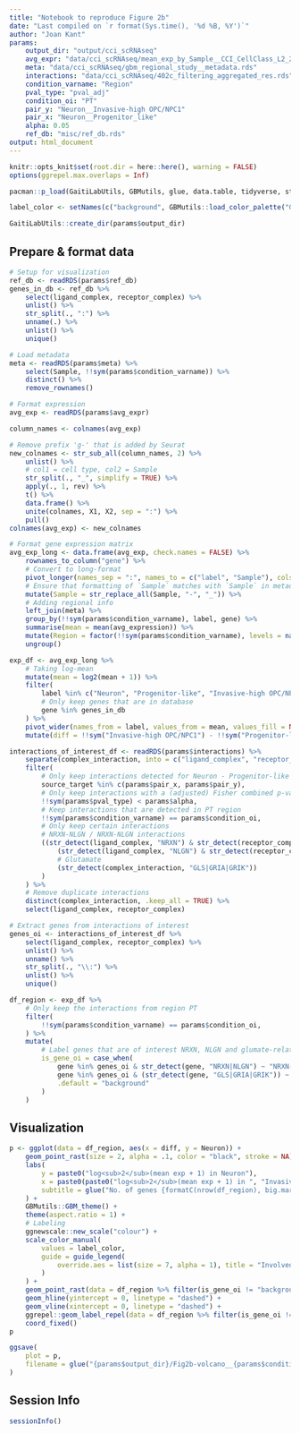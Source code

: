 ```yaml
---
title: "Notebook to reproduce Figure 2b"
date: "Last compiled on `r format(Sys.time(), '%d %B, %Y')`"
author: "Joan Kant"
params:
    output_dir: "output/cci_scRNAseq"
    avg_expr: "data/cci_scRNAseq/mean_exp_by_Sample__CCI_CellClass_L2_2_RNA_counts.rds"
    meta: "data/cci_scRNAseq/gbm_regional_study__metadata.rds"
    interactions: "data/cci_scRNAseq/402c_filtering_aggregated_res.rds"
    condition_varname: "Region"
    pval_type: "pval_adj"
    condition_oi: "PT"
    pair_y: "Neuron__Invasive-high OPC/NPC1"
    pair_x: "Neuron__Progenitor_like"
    alpha: 0.05
    ref_db: "misc/ref_db.rds"
output: html_document
---
```


```r
knitr::opts_knit$set(root.dir = here::here(), warning = FALSE)
options(ggrepel.max.overlaps = Inf)
```

```r
pacman::p_load(GaitiLabUtils, GBMutils, glue, data.table, tidyverse, stringr, readxl, ggplot2, ggrastr, ggtext)

label_color <- setNames(c("background", GBMutils::load_color_palette("General_groups")[2:4]), c("black,", "NRXN-NLGN interactions", "Calcium signaling", "Glutamate production/uptake"))

GaitiLabUtils::create_dir(params$output_dir)
```

## Prepare & format data
```r
# Setup for visualization
ref_db <- readRDS(params$ref_db)
genes_in_db <- ref_db %>%
    select(ligand_complex, receptor_complex) %>%
    unlist() %>%
    str_split(., ":") %>%
    unname(.) %>%
    unlist() %>%
    unique()

# Load metadata
meta <- readRDS(params$meta) %>%
    select(Sample, !!sym(params$condition_varname)) %>%
    distinct() %>%
    remove_rownames()

# Format expression
avg_exp <- readRDS(params$avg_expr)

column_names <- colnames(avg_exp)

# Remove prefix 'g-' that is added by Seurat
new_colnames <- str_sub_all(column_names, 2) %>%
    unlist() %>%
    # col1 = cell type, col2 = Sample
    str_split(., "_", simplify = TRUE) %>%
    apply(., 1, rev) %>%
    t() %>%
    data.frame() %>%
    unite(colnames, X1, X2, sep = ":") %>%
    pull()
colnames(avg_exp) <- new_colnames

# Format gene expression matrix
avg_exp_long <- data.frame(avg_exp, check.names = FALSE) %>%
    rownames_to_column("gene") %>%
    # Convert to long-format
    pivot_longer(names_sep = ":", names_to = c("label", "Sample"), cols = all_of(colnames(avg_exp)), values_to = "avg_expression") %>%
    # Ensure that formatting of `Sample` matches with `Sample` in metadata for merging
    mutate(Sample = str_replace_all(Sample, "-", "_")) %>%
    # Adding regional info
    left_join(meta) %>%
    group_by(!!sym(params$condition_varname), label, gene) %>%
    summarise(mean = mean(avg_expression)) %>%
    mutate(Region = factor(!!sym(params$condition_varname), levels = names(GBMutils::load_color_palette("Region")))) %>%
    ungroup()

exp_df <- avg_exp_long %>%
    # Taking log-mean
    mutate(mean = log2(mean + 1)) %>%
    filter(
        label %in% c("Neuron", "Progenitor-like", "Invasive-high OPC/NPC1"),
        # Only keep genes that are in database
        gene %in% genes_in_db
    ) %>%
    pivot_wider(names_from = label, values_from = mean, values_fill = NA) %>%
    mutate(diff = !!sym("Invasive-high OPC/NPC1") - !!sym("Progenitor-like"))

interactions_of_interest_df <- readRDS(params$interactions) %>%
    separate(complex_interaction, into = c("ligand_complex", "receptor_complex"), sep = "__", remove = FALSE) %>%
    filter(
        # Only keep interactions detected for Neuron - Progenitor-like OR Neuron - Invasive-high OPC/NPC1
        source_target %in% c(params$pair_x, params$pair_y),
        # Only keep interactions with a (adjusted) Fisher combined p-value < params$alpha
        !!sym(params$pval_type) < params$alpha,
        # Keep interactions that are detected in PT region
        !!sym(params$condition_varname) == params$condition_oi,
        # Only keep certain interactions
        # NRXN-NLGN / NRXN-NLGN interactions
        ((str_detect(ligand_complex, "NRXN") & str_detect(receptor_complex, "NLGN")) |
            (str_detect(ligand_complex, "NLGN") & str_detect(receptor_complex, "NRXN")) |
            # Glutamate
            (str_detect(complex_interaction, "GLS|GRIA|GRIK"))
        )
    ) %>%
    # Remove duplicate interactions
    distinct(complex_interaction, .keep_all = TRUE) %>%
    select(ligand_complex, receptor_complex)

# Extract genes from interactions of interest
genes_oi <- interactions_of_interest_df %>%
    select(ligand_complex, receptor_complex) %>%
    unlist() %>%
    unname() %>%
    str_split(., "\\:") %>%
    unlist() %>%
    unique()

df_region <- exp_df %>%
    # Only keep the interactions from region PT
    filter(
        !!sym(params$condition_varname) == params$condition_oi,
    ) %>%
    mutate(
        # Label genes that are of interest NRXN, NLGN and glumate-related genes
        is_gene_oi = case_when(
            gene %in% genes_oi & str_detect(gene, "NRXN|NLGN") ~ "NRXN-NLGN interactions",
            gene %in% genes_oi & (str_detect(gene, "GLS|GRIA|GRIK")) ~ "Glutamate production/uptake",
            .default = "background"
        )
    )
```
## Visualization
```r
p <- ggplot(data = df_region, aes(x = diff, y = Neuron)) +
    geom_point_rast(size = 2, alpha = .1, color = "black", stroke = NA) +
    labs(
        y = paste0("log<sub>2</sub>(mean exp + 1) in Neuron"),
        x = paste0(paste0("log<sub>2</sub>(mean exp + 1) in ", "Invasive-high OPC/NPC1"), " - ", paste0("log<sub>2</sub>(mean exp + 1) in ", "Progenitor-like")),
        subtitle = glue("No. of genes {formatC(nrow(df_region), big.mark=',')}")
    ) +
    GBMutils::GBM_theme() +
    theme(aspect.ratio = 1) +
    # Labeling
    ggnewscale::new_scale("colour") +
    scale_color_manual(
        values = label_color,
        guide = guide_legend(
            override.aes = list(size = 7, alpha = 1), title = "Involved in", nrow = 2
        )
    ) +
    geom_point_rast(data = df_region %>% filter(is_gene_oi != "background"), aes(color = is_gene_oi), alpha = 1, show.legend = TRUE, size = 2, stroke = NA) +
    geom_hline(yintercept = 0, linetype = "dashed") +
    geom_vline(xintercept = 0, linetype = "dashed") +
    ggrepel::geom_label_repel(data = df_region %>% filter(is_gene_oi != "background"), aes(label = gene, color = is_gene_oi), show.legend = FALSE, min.segment.length = 0.1, size = 5) +
    coord_fixed()
p

ggsave(
    plot = p,
    filename = glue("{params$output_dir}/Fig2b-volcano__{params$condition_oi}_Neuron_x_diff_Progenitor_like__Invasive-high_OPC_NPC1__bg_db_genes.pdf"), width = 12, height = 12
)
```

## Session Info
```r
sessionInfo()
```